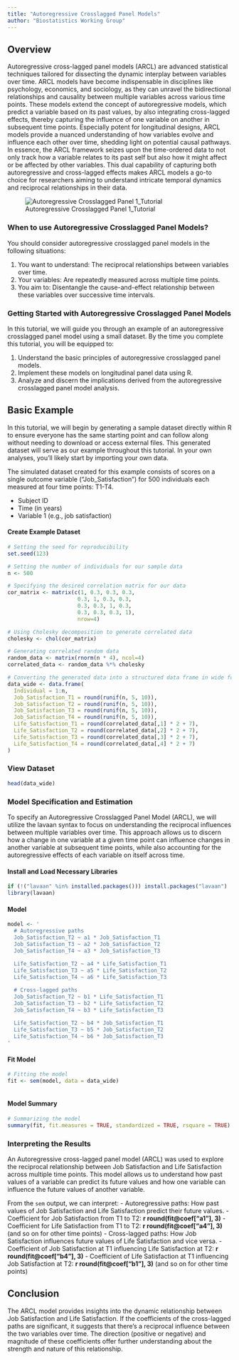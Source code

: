 ```yaml
---
title: "Autoregressive Crosslagged Panel Models"
author: "Biostatistics Working Group"
---
```


## Overview
Autoregressive cross-lagged panel models (ARCL) are advanced statistical techniques tailored for dissecting the dynamic interplay between variables over time. ARCL models have become indispensable in disciplines like psychology, economics, and sociology, as they can unravel the bidirectional relationships and causality between multiple variables across various time points. These models extend the concept of autoregressive models, which predict a variable based on its past values, by also integrating cross-lagged effects, thereby capturing the influence of one variable on another in subsequent time points. Especially potent for longitudinal designs, ARCL models provide a nuanced understanding of how variables evolve and influence each other over time, shedding light on potential causal pathways. In essence, the ARCL framework seizes upon the time-ordered data to not only track how a variable relates to its past self but also how it might affect or be affected by other variables. This dual capability of capturing both autoregressive and cross-lagged effects makes ARCL models a go-to choice for researchers aiming to understand intricate temporal dynamics and reciprocal relationships in their data.

![Autoregressive Crosslagged Panel 1_Tutorial](./figures/arcl.png)

### When to use Autoregressive Crosslagged Panel Models?
You should consider autoregressive crosslagged panel models in the following situations:

1. You want to understand: The reciprocal relationships between variables over time.
2. Your variables: Are repeatedly measured across multiple time points.
3. You aim to: Disentangle the cause-and-effect relationship between these variables over successive time intervals.

### Getting Started with Autoregressive Crosslagged Panel Models
In this tutorial, we will guide you through an example of an autoregressive crosslagged panel model using a small dataset. By the time you complete this tutorial, you will be equipped to:

1. Understand the basic principles of autoregressive crosslagged panel models.
2. Implement these models on longitudinal panel data using R.
3. Analyze and discern the implications derived from the autoregressive crosslagged panel model analysis.

## Basic Example
In this tutorial, we will begin by generating a sample dataset directly within R to ensure everyone has the same starting point and can follow along without needing to download or access external files. This generated dataset will serve as our example throughout this tutorial. In your own analyses, you'll likely start by importing your own data.

The simulated dataset created for this example consists of scores on a single outcome variable ("Job_Satisfaction") for 500 individuals each measured at four time points: T1-T4. 

- Subject ID
- Time (in years)
- Variable 1 (e.g., job satisfaction)

#### Create Example Dataset
```r
# Setting the seed for reproducibility
set.seed(123)

# Setting the number of individuals for our sample data
n <- 500

# Specifying the desired correlation matrix for our data
cor_matrix <- matrix(c(1, 0.3, 0.3, 0.3, 
                      0.3, 1, 0.3, 0.3,
                      0.3, 0.3, 1, 0.3,
                      0.3, 0.3, 0.3, 1), 
                      nrow=4)

# Using Cholesky decomposition to generate correlated data
cholesky <- chol(cor_matrix)

# Generating correlated random data
random_data <- matrix(rnorm(n * 4), ncol=4)
correlated_data <- random_data %*% cholesky

# Converting the generated data into a structured data frame in wide format
data_wide <- data.frame(
  Individual = 1:n,
  Job_Satisfaction_T1 = round(runif(n, 5, 10)),
  Job_Satisfaction_T2 = round(runif(n, 5, 10)),
  Job_Satisfaction_T3 = round(runif(n, 5, 10)),
  Job_Satisfaction_T4 = round(runif(n, 5, 10)),
  Life_Satisfaction_T1 = round(correlated_data[,1] * 2 + 7),
  Life_Satisfaction_T2 = round(correlated_data[,2] * 2 + 7),
  Life_Satisfaction_T3 = round(correlated_data[,3] * 2 + 7),
  Life_Satisfaction_T4 = round(correlated_data[,4] * 2 + 7)
)

```

### View Dataset
```r
head(data_wide)
```

### Model Specification and Estimation
To specify an Autoregressive Crosslagged Panel Model (ARCL), we will utilize the lavaan syntax to focus on understanding the reciprocal influences between multiple variables over time. This approach allows us to discern how a change in one variable at a given time point can influence changes in another variable at subsequent time points, while also accounting for the autoregressive effects of each variable on itself across time.

#### Install and Load Necessary Libraries
```r
if (!("lavaan" %in% installed.packages())) install.packages("lavaan")
library(lavaan)
```

#### Model
```r
model <- '
  # Autoregressive paths
  Job_Satisfaction_T2 ~ a1 * Job_Satisfaction_T1
  Job_Satisfaction_T3 ~ a2 * Job_Satisfaction_T2
  Job_Satisfaction_T4 ~ a3 * Job_Satisfaction_T3
  
  Life_Satisfaction_T2 ~ a4 * Life_Satisfaction_T1
  Life_Satisfaction_T3 ~ a5 * Life_Satisfaction_T2
  Life_Satisfaction_T4 ~ a6 * Life_Satisfaction_T3

  # Cross-lagged paths
  Job_Satisfaction_T2 ~ b1 * Life_Satisfaction_T1
  Job_Satisfaction_T3 ~ b2 * Life_Satisfaction_T2
  Job_Satisfaction_T4 ~ b3 * Life_Satisfaction_T3
  
  Life_Satisfaction_T2 ~ b4 * Job_Satisfaction_T1
  Life_Satisfaction_T3 ~ b5 * Job_Satisfaction_T2
  Life_Satisfaction_T4 ~ b6 * Job_Satisfaction_T3
'

```

#### Fit Model
```r
# Fitting the model
fit <- sem(model, data = data_wide)
                
```

#### Model Summary
```r
# Summarizing the model
summary(fit, fit.measures = TRUE, standardized = TRUE, rsquare = TRUE)

```

### Interpreting the Results
An Autoregressive cross-lagged panel model (ARCL) was used to explore the reciprocal relationship between Job Satisfaction and Life Satisfaction across multiple time points. This model allows us to understand how past values of a variable can predict its future values and how one variable can influence the future values of another variable.

From the `sem` output, we can interpret:
- Autoregressive paths: How past values of Job Satisfaction and Life Satisfaction predict their future values.
  - Coefficient for Job Satisfaction from T1 to T2: **r round(fit@coef["a1"], 3)**
  - Coefficient for Life Satisfaction from T1 to T2: **r round(fit@coef["a4"], 3)**
  (and so on for other time points)
- Cross-lagged paths: How Job Satisfaction influences future values of Life Satisfaction and vice versa.
  - Coefficient of Job Satisfaction at T1 influencing Life Satisfaction at T2: **r round(fit@coef["b4"], 3)**
  - Coefficient of Life Satisfaction at T1 influencing Job Satisfaction at T2: **r round(fit@coef["b1"], 3)**
  (and so on for other time points)

## Conclusion
The ARCL model provides insights into the dynamic relationship between Job Satisfaction and Life Satisfaction. If the coefficients of the cross-lagged paths are significant, it suggests that there's a reciprocal influence between the two variables over time. The direction (positive or negative) and magnitude of these coefficients offer further understanding about the strength and nature of this relationship.

